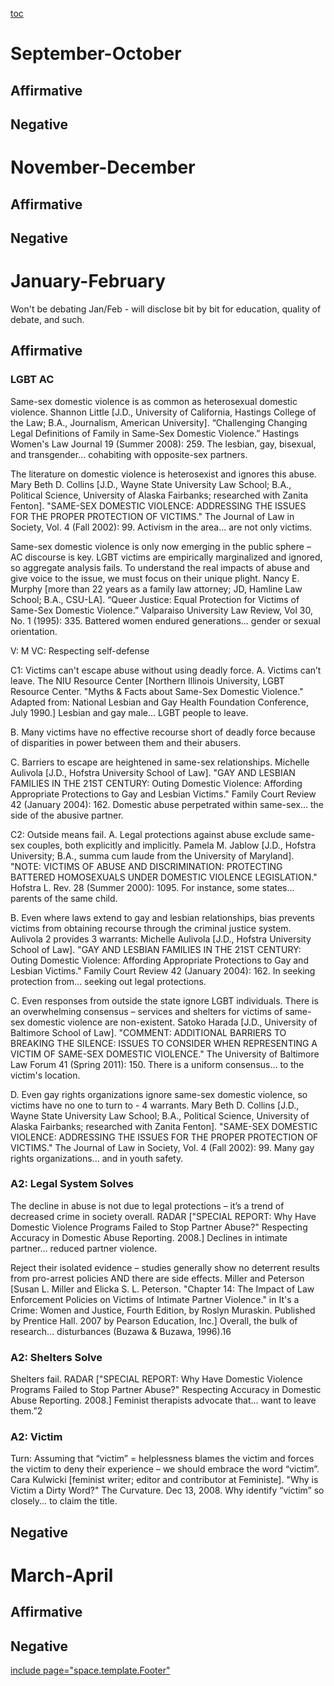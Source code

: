 [[toc]]


=September-October= 
==Affirmative== 
==Negative== 

=November-December= 
==Affirmative== 
==Negative== 

=January-February= 
Won't be debating Jan/Feb - will disclose bit by bit for education, quality of debate, and such.
==Affirmative== 
===LGBT AC=== 
Same-sex domestic violence is as common as heterosexual domestic violence.
Shannon Little [J.D., University of California, Hastings College of the Law; B.A., Journalism, American University]. “Challenging Changing Legal Definitions of Family in Same-Sex Domestic Violence.” Hastings Women's Law Journal 19 (Summer 2008): 259.
The lesbian, gay, bisexual, and transgender... cohabiting with opposite-sex partners.

The literature on domestic violence is heterosexist and ignores this abuse.
Mary Beth D. Collins [J.D., Wayne State University Law School; B.A., Political Science, University of Alaska Fairbanks; researched with Zanita Fenton]. "SAME-SEX DOMESTIC VIOLENCE: ADDRESSING THE ISSUES FOR THE PROPER PROTECTION OF VICTIMS." The Journal of Law in Society, Vol. 4 (Fall 2002): 99.
Activism in the area... are not only victims.

Same-sex domestic violence is only now emerging in the public sphere – AC discourse is key. LGBT victims are empirically marginalized and ignored, so aggregate analysis fails. To understand the real impacts of abuse and give voice to the issue, we must focus on their unique plight. 
Nancy E. Murphy [more than 22 years as a family law attorney; JD, Hamline Law School; B.A., CSU-LA]. “Queer Justice: Equal Protection for Victims of Same-Sex Domestic Violence.” Valparaiso University Law Review, Vol 30, No. 1 (1995): 335.
Battered women endured generations... gender or sexual orientation.

V: M
VC: Respecting self-defense

C1: Victims can't escape abuse without using deadly force. 
A. Victims can’t leave.
The NIU Resource Center [Northern Illinois University, LGBT Resource Center. "Myths & Facts about Same-Sex Domestic Violence." Adapted from: National Lesbian and Gay Health Foundation Conference, July 1990.]
Lesbian and gay male... LGBT people to leave.

B. Many victims have no effective recourse short of deadly force because of disparities in power between them and their abusers.

C. Barriers to escape are heightened in same-sex relationships. 
Michelle Aulivola [J.D., Hofstra University School of Law]. "GAY AND LESBIAN FAMILIES IN THE 21ST CENTURY: Outing Domestic Violence: Affording Appropriate Protections to Gay and Lesbian Victims." Family Court Review 42 (January 2004): 162.
Domestic abuse perpetrated within same-sex... the side of the abusive partner.

C2: Outside means fail. 
A. Legal protections against abuse exclude same-sex couples, both explicitly and implicitly.
Pamela M. Jablow [J.D., Hofstra University; B.A., summa cum laude from the University of Maryland]. "NOTE: VICTIMS OF ABUSE AND DISCRIMINATION: PROTECTING BATTERED HOMOSEXUALS UNDER DOMESTIC VIOLENCE LEGISLATION." Hofstra L. Rev. 28 (Summer 2000): 1095.
For instance, some states... parents of the same child.

B. Even where laws extend to gay and lesbian relationships, bias prevents victims from obtaining recourse through the criminal justice system. Aulivola 2 provides 3 warrants: 
Michelle Aulivola [J.D., Hofstra University School of Law]. "GAY AND LESBIAN FAMILIES IN THE 21ST CENTURY: Outing Domestic Violence: Affording Appropriate Protections to Gay and Lesbian Victims." Family Court Review 42 (January 2004): 162.
In seeking protection from... seeking out legal protections.

C. Even responses from outside the state ignore LGBT individuals. There is an overwhelming consensus – services and shelters for victims of same-sex domestic violence are non-existent. 
Satoko Harada [J.D., University of Baltimore School of Law]. "COMMENT: ADDITIONAL BARRIERS TO BREAKING THE SILENCE: ISSUES TO CONSIDER WHEN REPRESENTING A VICTIM OF SAME-SEX DOMESTIC VIOLENCE." The University of Baltimore Law Forum 41 (Spring 2011): 150.
There is a uniform consensus... to the victim's location.

D. Even gay rights organizations ignore same-sex domestic violence, so victims have no one to turn to - 4 warrants. 
Mary Beth D. Collins [J.D., Wayne State University Law School; B.A., Political Science, University of Alaska Fairbanks; researched with Zanita Fenton]. "SAME-SEX DOMESTIC VIOLENCE: ADDRESSING THE ISSUES FOR THE PROPER PROTECTION OF VICTIMS." The Journal of Law in Society, Vol. 4 (Fall 2002): 99.
Many gay rights organizations... and in youth safety.

===A2: Legal System Solves=== 
The decline in abuse is not due to legal protections – it’s a trend of decreased crime in society overall.
RADAR ["SPECIAL REPORT: Why Have Domestic Violence Programs Failed to Stop Partner Abuse?" Respecting Accuracy in Domestic Abuse Reporting. 2008.]
Declines in intimate partner... reduced partner violence.

Reject their isolated evidence – studies generally show no deterrent results from pro-arrest policies AND there are side effects.
Miller and Peterson [Susan L. Miller and Elicka S. L. Peterson. "Chapter 14: The Impact of Law Enforcement Policies on Victims of Intimate Partner Violence." in It's a Crime: Women and Justice, Fourth Edition, by Roslyn Muraskin. Published by Prentice Hall. 2007 by Pearson Education, Inc.]
Overall, the bulk of research... disturbances (Buzawa & Buzawa, 1996).16

===A2: Shelters Solve=== 
Shelters fail.
RADAR ["SPECIAL REPORT: Why Have Domestic Violence Programs Failed to Stop Partner Abuse?" Respecting Accuracy in Domestic Abuse Reporting. 2008.]
Feminist therapists advocate that... want to leave them.”2

===A2: Victim=== 
Turn: Assuming that “victim” = helplessness blames the victim and forces the victim to deny their experience – we should embrace the word “victim”.
Cara Kulwicki [feminist writer; editor and contributor at Feministe]. "Why is Victim a Dirty Word?" The Curvature. Dec 13, 2008.
Why identify “victim” so closely... to claim the title.

==Negative== 

=March-April= 
==Affirmative== 
==Negative== 

[[include page="space.template.Footer"]]